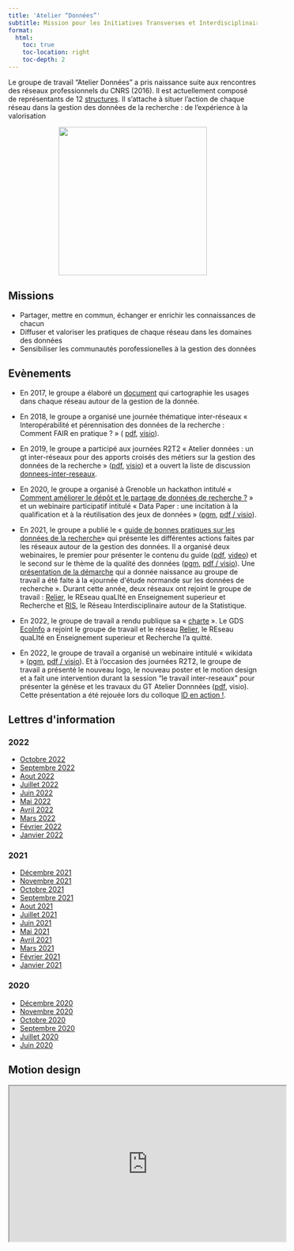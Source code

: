 ```yaml
---
title: 'Atelier “Données”'
subtitle: Mission pour les Initiatives Transverses et Interdisciplinaires du CNRS
format:
  html:
    toc: true
    toc-location: right
    toc-depth: 2
---
```


Le groupe de travail "Atelier Données" a pris naissance suite aux rencontres des réseaux professionnels du CNRS (2016). Il est actuellement composé de représentants de 12 [structures](membres.qmd). Il s’attache à situer l'action de chaque réseau dans la gestion des données de la recherche : de l'expérience à la valorisation

<center><img src="./images/gt-donnees-logo.png" width=300></center>

## Missions

- Partager, mettre en commun, échanger er enrichir les connaissances de chacun
- Diffuser et valoriser les pratiques de chaque réseau dans les domaines des données
- Sensibiliser les communautés porofessionelles à la gestion des données

## Evènements

- En 2017, le groupe a élaboré un [document](/download/GTInterreseaux-CartoSyntheseV6-optimise.pdf) qui cartographie les usages dans chaque réseau autour de la gestion de la donnée.

- En 2018, le groupe a organisé une journée thématique inter-réseaux « Interopérabilité et pérennisation des données de la recherche : Comment FAIR en pratique ? » ( [pdf](https://gt-donnees2018.sciencesconf.org/resource/page/id/3.html), [visio](https://webcast.in2p3.fr/container/interoperabilite-et-perennisation-des-donnees-de-la-recherche)).

- En 2019, le groupe a participé aux journées R2T2 « Atelier données : un gt inter-réseaux pour des apports croisés des métiers sur la gestion des données de la recherche » ([pdf](/download/R2T2_atelier_donn%C3%A9es_Rivet.pdf), [visio](https://webcast.in2p3.fr/video/un-gt-inter-reseaux-pour-des-apports-croises-des-metiers-sur-la-gestion-des-donnees-de-la-recherche)) et a ouvert la liste de discussion [donnees-inter-reseaux](/download/Raison_etre_liste_donnees-inter-reseaux.pdf).

- En 2020, le groupe a organisé à Grenoble un hackathon intitulé « [Comment améliorer le dépôt et le partage de données de recherche ?](https://gt-donnees2020.sciencesconf.org) » et un webinaire participatif intitulé « Data Paper : une incitation à la qualification et à la réutilisation des jeux de données » ([pgm](/download/Programme_Webinaire_data_paper_5nov2020_GT_Données_MITI.pdf), [pdf / visio](datapaper.qmd)).

- En 2021, le groupe a publié le « [guide de bonnes pratiques sur les données de la recherche](https://mi-gt-donnees.pages.math.unistra.fr/guide/)» qui présente les différentes actions faites par les réseaux autour de la gestion des données. Il a organisé deux webinaires, le premier pour présenter le contenu du guide ([pdf](/download/Guide_Bonnes_Pratiques_Janvier_2021.pdf), [video](https://www.canal-u.tv/video/atelier_donnees/presentation_du_guide_de_bonnes_pratiques_des_donnees_de_la_recherche.59537)) et le second sur le thème de la qualité des données ([pgm](/download/2021_07_05_Programme_Webinaire_Qualite.pdf), [pdf / visio](qualite.qmd)). Une [présentation de la démarche](https://jedata-normande.sciencesconf.org/data/pages/20211203_MC_Quidoz_journee_donnees_normande.pdf) qui a donnée naissance au groupe de travail a été faite à la «journée d\'étude normande sur les données de recherche ». Durant cette année, deux réseaux ont rejoint le groupe de travail : [Relier](http://www.relier-univ.fr/), le REseau quaLIté en Enseignement superieur et Recherche et [RIS](https://ris.cnrs.fr/), le Réseau Interdisciplinaire autour de la Statistique.

- En 2022, le groupe de travail a rendu publique sa « [charte](/download/charte-gt-donnees_v2.pdf) ». Le GDS [EcoInfo](https://ecoinfo.cnrs.fr/le-gds-ecoinfo/) a rejoint le groupe de travail et le réseau [Relier](http://www.relier-univ.fr/), le REseau quaLIté en Enseignement superieur et Recherche l'a quitté.

- En 2022, le groupe de travail a organisé un webinaire intitulé « wikidata » ([pgm](/download/2022_04_21_webinaire_Wikidata-Programme.pdf), [pdf / visio](wikidata.qmd)). Et à l'occasion des journées R2T2, le groupe de travail a présenté le nouveau logo, le nouveau poster et le motion design et a fait une intervention durant la session "le travail inter-reseaux" pour présenter la génèse et les travaux du GT Atelier Donnnées ([pdf](download/2022_09_29_GT_Atelier-Donnees_VF.pdf), visio). Cette présentation a été rejouée lors du colloque [ID en action !](https://idenaction.sciencesconf.org/data/pages/Programme_ID_en_action_14.pdf).

## Lettres d\'information

### 2022

- [Octobre 2022](/lettres/28-Octobre_2022.md)
- [Septembre 2022](/lettres/27-Septembre_2022.md)
- [Aout 2022](/lettres/26-Aout_2022.md)
- [Juillet 2022](/lettres/25-Juillet_2022.md)
- [Juin 2022](/lettres/24-Juin_2022.md)
- [Mai 2022](/lettres/23-Mai_2022.md)
- [Avril 2022](/lettres/22-Avril_2022.md) 
- [Mars 2022](/lettres/21-Mars_2022.md)
- [Février 2022](/lettres/20-Février_2022.md) 
- [Janvier 2022](/lettres/19-Janvier_2022.md)

### 2021

- [Décembre 2021](/lettres/18-Decembre_2021.md) 
- [Novembre 2021](/lettres/17-Novembre_2021.md)
- [Octobre 2021](/lettres/16-Octobre_2021.md) 
- [Septembre 2021](/lettres/15-Septembre_2021.md)
- [Aout 2021](/lettres/14-Aout_2021.md)
- [Juillet 2021](/lettres/13-Juillet_2021.md)
- [Juin 2021](/lettres/12-Juin_2021.md)
- [Mai 2021](/lettres/11-Mai_2021.md)
- [Avril 2021](/lettres/10-Avril_2021.md)
- [Mars 2021](/lettres/09-Mars_2021.md)
- [Février 2021](/lettres/08-Février_2021.md)
- [Janvier 2021](/lettres/07-Janvier_2021.md)

### 2020

- [Décembre 2020](/lettres/06-Décembre_2020.md)
- [Novembre 2020](/lettres/05-Novembre_2020.md)
- [Octobre 2020](/lettres/04-Octobre_2020.md)
- [Septembre 2020](/lettres/03-Septembre_2020.md)
- [Juillet 2020](/lettres/02-Juillet_2020.md)
- [Juin 2020](/lettres/01-Juin_2020.md)

## Motion design

<iframe  height="315" width="560" src="https://www.canal-u.tv/embed/133380?t=0" allowfullscreen></iframe>
